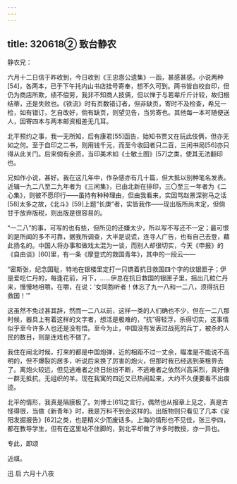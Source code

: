 ```yaml
---
---
---
```

title: 320618② 致台静农
---




静农兄：

六月十二日信于昨收到，今日收到《王忠悫公遗集》一函，甚感甚感。小说两种[54]，各两本，已于下午托内山书店挂号寄奉，想不久可到。两书皆自校自印，但仍为商店所欺，绩不偿劳，我非不知商人技俩，但以惮于与若辈斤斤计较，故归根结蒂，还是失败也。《铁流》时有页数错订者，但非缺页，寄时不及检查，希兄一检，如有错订，乞自改好，倘有缺页，则望见告，当另寄也。其他每一本可随便送人，因寄四本与两本邮资相差无几耳。

北平预约之事，我一无所知，后有康君[55]函告，始知书贾又在玩此伎俩，但亦无如之何。至于自印之二书，则用钱千元，而至今收回者只二百，三闲书局[56]亦只得从此关门。后来倘有余资，当印美术如《士敏土图》[57]之类，使其无法翻印也。

兄如作小说，甚好。我在这几年中，作杂感亦有几十篇，但大抵以别种笔名发表。近辑一九二八至二九年者为《三闲集》，已由北新在排印，三〇至三一年者为《二心集》，则彼不愿印行——虽持有种种理由，但由我看来，实因骂赵景深驸马之话[58]太多之故，《北斗》[59]上题“长庚”者，实皆我作——现出版所尚未定，但倘甘于放弃版税，则出版是很容易的。

“一二八”的事，可写的也有些，但所见的还嫌太少，所以写不写还不一定；最可恨的是所闻的多不可靠，据我所调查，大半是说谎，连寻人广告，也有自己去登，藉此扬名的。中国人将办事和做戏太混为一谈，而别人却很切实，今天《申报》的《自由谈》[60]里，有一条《摩登式的救国青年》，其中的一段云——

“密斯张，纪念国耻，特地在银楼里定打一只镌着抗日救国四个字的纹银匣子；伊是爱吃仁丹的，每逢花前，月下，……伊总在抗日救国的银匣子里，摇出几粒仁丹来，慢慢地咀嚼。在嚼，在说：‘女同胞听者！休忘了九一八和一二八，须得抗日救国！’”

这虽然不免过甚其辞，然而一二八以前，这样一类的人们确也不少，但在一二八那时候，器具上有着这样的文字者，想活是极难的，“抗”得轻浮，杀得切实，这事情似乎至今许多人也还是没有悟。至今为止，中国没有发表过战死的兵丁，被杀的人民的数目，则是连戏也不做了。

我住在闸北时候，打来的都是中国炮弹，近的相距不过一丈余，瞄准是不能说不高明的，但不爆裂的居多，听说后来换了厉害的炮火，但那时我已经逃到英租界去了。离炮火较远，但见逃难者之终日纷纷不断，不逃难者之依然兴高采烈，真好像一群无抵抗，无组织的羊。现在我寓的四近又已热闹起来，大约不久便要看不出痕迹。

北平的情形，我真是隔膜极了。刘博士[61]之言行，偶然也从报章上见之，真是古怪得很，当做《新青年》时，我是万料不到会这样的。出版物则只看见了几本《安阳发掘报告》[62]之类，也是精义少而废话多。上海的情形也不见佳，张三李四，都在教导学生，但有在这里站不住脚的，到北平却做了许多时教授，亦一异也。

专此，即颂

近祺。

迅 启 六月十八夜